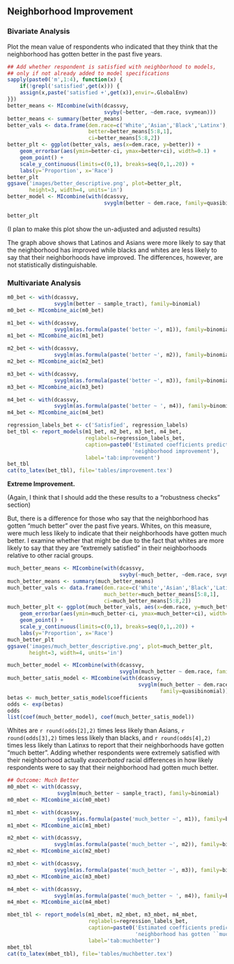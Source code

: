 ## Neighborhood Improvement

### Bivariate Analysis
Plot the mean value of respondents who indicated that they think that the neighborhood has gotten better in the past five years.

```{r improvement-descriptives}
## Add whether respondent is satisfied with neighborhood to models,
## only if not already added to model specifications
sapply(paste0('m',1:4), function(x) {
    if(!grepl('satisfied',get(x))) {
    assign(x,paste('satisfied +',get(x)),envir=.GlobalEnv)
}})
better_means <- MIcombine(with(dcassvy,
                               svyby(~better, ~dem.race, svymean)))
better_means <- summary(better_means)
better_vals <- data.frame(dem.race=c('White','Asian','Black','Latinx'),
                          better=better_means[5:8,1],
                          ci=better_means[5:8,2])
better_plt <- ggplot(better_vals, aes(x=dem.race, y=better)) +
    geom_errorbar(aes(ymin=better-ci, ymax=better+ci), width=0.1) +
    geom_point() +
    scale_y_continuous(limits=c(0,1), breaks=seq(0,1,.20)) +
    labs(y='Proportion', x='Race')
better_plt
ggsave('images/better_descriptive.png', plot=better_plt,
       height=3, width=4, units='in')
better_model <- MIcombine(with(dcassvy,
                               svyglm(better ~ dem.race, family=quasibinomial)))
```

```{r report-bivariate-improvement-plot, echo=TRUE, include=TRUE}
better_plt
```

(I plan to make this plot show the un-adjusted and adjusted results)

The graph above shows that Latinos and Asians were more likely to say that the neighborhood has improved while blacks and whites are less likely to say that their neighborhoods have improved. The differences, however, are not statistically distinguishable.

### Multivariate Analysis
```{r improvement-analysis, warning=FALSE, results='hide'}
m0_bet <- with(dcassvy,
               svyglm(better ~ sample_tract), family=binomial)
m0_bet <- MIcombine_aic(m0_bet)

m1_bet <- with(dcassvy,
               svyglm(as.formula(paste('better ~', m1)), family=binomial))
m1_bet <- MIcombine_aic(m1_bet)

m2_bet <- with(dcassvy,
               svyglm(as.formula(paste('better ~', m2)), family=binomial))
m2_bet <- MIcombine_aic(m2_bet)

m3_bet <- with(dcassvy,
               svyglm(as.formula(paste('better ~', m3)), family=binomial))
m3_bet <- MIcombine_aic(m3_bet)

m4_bet <- with(dcassvy,
               svyglm(as.formula(paste('better ~ ', m4)), family=binomial))
m4_bet <- MIcombine_aic(m4_bet)
```

```{r report-better-analysis, echo=TRUE, include=TRUE}
regression_labels_bet <- c('Satisfied', regression_labels)
bet_tbl <- report_models(m1_bet, m2_bet, m3_bet, m4_bet,
                         reglabels=regression_labels_bet,
                         caption=paste0('Estimated coefficients predicting ',
                                        'neighborhood improvement'),
                         label='tab:improvement')
bet_tbl
cat(to_latex(bet_tbl), file='tables/improvement.tex')
```


**Extreme Improvement.**

(Again, I think that I should add the these results to a "robustness checks" section)

But, there is a difference for those who say that the neighborhood has gotten "much better" over the past five years. Whites, on this measure, were much less likely to indicate that their neighborhoods have gotten much better. I examine whether that might be due to the fact that whites are more likely to say that they are "extremely satisfied" in their neighborhoods relative to other racial groups.

```{r much-better-descriptives}
much_better_means <- MIcombine(with(dcassvy,
                                    svyby(~much_better, ~dem.race, svymean)))
much_better_means <- summary(much_better_means)
much_better_vals <- data.frame(dem.race=c('White','Asian','Black','Latinx'),
                               much_better=much_better_means[5:8,1],
                               ci=much_better_means[5:8,2])
much_better_plt <- ggplot(much_better_vals, aes(x=dem.race, y=much_better)) +
    geom_errorbar(aes(ymin=much_better-ci, ymax=much_better+ci), width=0.1) +
    geom_point() +
    scale_y_continuous(limits=c(0,1), breaks=seq(0,1,.20)) +
    labs(y='Proportion', x='Race')
much_better_plt
ggsave('images/much_better_descriptive.png', plot=much_better_plt,
       height=3, width=4, units='in')

much_better_model <- MIcombine(with(dcassvy,
                                    svyglm(much_better ~ dem.race, family=quasibinomial)))
much_better_satis_model <- MIcombine(with(dcassvy,
                                          svyglm(much_better ~ dem.race + extremely_satisfied,
                                                 family=quasibinomial)))
betas <- much_better_satis_model$coefficients
odds <- exp(betas)
odds
list(coef(much_better_model), coef(much_better_satis_model))
```

Whites are
`r round(odds[2],2)` times less likely than Asians,
`r round(odds[3],2)` times less likely than blacks, and
`r round(odds[4],2)` times less likely than Latinxs to report that their neighborhoods have gotten "much better". Adding whether respondents were extremely satisfied with their neighborhood actually *exacerbated* racial differences in how likely respondents were to say that their neighborhood had gotten much better.


```{r much-better-analysis, results='hide'}
## Outcome: Much Better
m0_mbet <- with(dcassvy,
                svyglm(much_better ~ sample_tract), family=binomial)
m0_mbet <- MIcombine_aic(m0_mbet)

m1_mbet <- with(dcassvy,
                svyglm(as.formula(paste('much_better ~', m1)), family=binomial))
m1_mbet <- MIcombine_aic(m1_mbet)

m2_mbet <- with(dcassvy,
               svyglm(as.formula(paste('much_better ~', m2)), family=binomial))
m2_mbet <- MIcombine_aic(m2_mbet)

m3_mbet <- with(dcassvy,
               svyglm(as.formula(paste('much_better ~', m3)), family=binomial))
m3_mbet <- MIcombine_aic(m3_mbet)

m4_mbet <- with(dcassvy,
               svyglm(as.formula(paste('much_better ~ ', m4)), family=binomial))
m4_mbet <- MIcombine_aic(m4_mbet)
```

```{r report-much-better-results}
mbet_tbl <- report_models(m1_mbet, m2_mbet, m3_mbet, m4_mbet,
                          reglabels=regression_labels_bet,
                          caption=paste0('Estimated coefficients predicting ',
                                         'neighborhood has gotten ``much better\'\''),
                          label='tab:muchbetter')
mbet_tbl
cat(to_latex(mbet_tbl), file='tables/muchbetter.tex')
```

